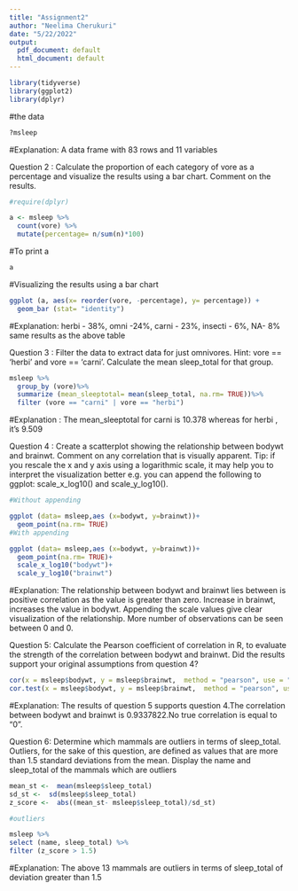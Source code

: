 ```yaml
---
title: "Assignment2"
author: "Neelima Cherukuri"
date: "5/22/2022"
output:
  pdf_document: default
  html_document: default
---
```



```r
library(tidyverse)
library(ggplot2)
library(dplyr)
```
#the data
```r

?msleep

```
#Explanation: A data frame with 83 rows and 11 variables


Question 2 : Calculate the proportion of each category of vore as a percentage and visualize the results using a bar
chart. Comment on the results.

```r
#require(dplyr)

a <- msleep %>%
  count(vore) %>%
  mutate(percentage= n/sum(n)*100)

```
#To print a

```r
a
```
#Visualizing the results using a bar chart

```r
ggplot (a, aes(x= reorder(vore, -percentage), y= percentage)) +
  geom_bar (stat= "identity")

```


#Explanation: herbi - 38%, omni -24%, carni - 23%, insecti - 6%, NA- 8% same results as the above table 



Question 3 : Filter the data to extract data for just omnivores. Hint: vore == ‘herbi’ and vore == ‘carni’. Calculate the mean sleep_total for that group.

```r
msleep %>%
  group_by (vore)%>%
  summarize (mean_sleeptotal= mean(sleep_total, na.rm= TRUE))%>%
  filter (vore == "carni" | vore == "herbi")

```
#Explanation : The mean_sleeptotal for carni is 10.378 whereas for herbi , it's 9.509

Question 4 : Create a scatterplot showing the relationship between bodywt and brainwt. Comment on any correlation
that is visually apparent. Tip: if you rescale the x and y axis using a logarithmic scale, it may help you to
interpret the visualization better e.g. you can append the following to ggplot: scale_x_log10() and
scale_y_log10().

```r

#Without appending

ggplot (data= msleep,aes (x=bodywt, y=brainwt))+
  geom_point(na.rm= TRUE)
#With appending

ggplot (data= msleep,aes (x=bodywt, y=brainwt))+
  geom_point(na.rm= TRUE)+
  scale_x_log10("bodywt")+
  scale_y_log10("brainwt") 
```


#Explanation: The relationship between bodywt and brainwt lies between is positive correlation as the value is greater than zero. Increase in brainwt, increases the value in bodywt. Appending the scale values give clear visualization of the relationship. More number of observations can be seen between 0 and 0.



Question 5: Calculate the Pearson coefficient of correlation in R, to evaluate the strength of the correlation between
bodywt and brainwt. Did the results support your original assumptions from question 4?

```r
cor(x = msleep$bodywt, y = msleep$brainwt,  method = "pearson", use = "complete.obs")
cor.test(x = msleep$bodywt, y = msleep$brainwt,  method = "pearson", use = "complete.obs")

```

#Explanation: The results of question 5 supports question 4.The correlation between bodywt and brainwt is 0.9337822.No true correlation is equal to "0".


Question 6: Determine which mammals are outliers in terms of sleep_total. Outliers, for the sake of this question,
are defined as values that are more than 1.5 standard deviations from the mean. Display the name and
sleep_total of the mammals which are outliers
```r

mean_st <-  mean(msleep$sleep_total)
sd_st <-  sd(msleep$sleep_total)
z_score <-  abs((mean_st- msleep$sleep_total)/sd_st)

#outliers

msleep %>%
select (name, sleep_total) %>%
filter (z_score > 1.5)

```

#Explanation: The above 13 mammals are outliers in terms of sleep_total of deviation greater than 1.5
